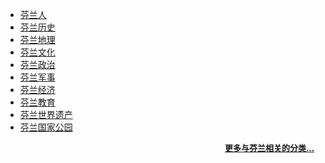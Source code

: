 {{div col|colwidth=8em}}
* [[:Category:芬兰人|芬兰人]]
* [[:Category:芬兰历史|芬兰历史]]
* [[:Category:芬兰地理|芬兰地理]]
* [[:Category:芬兰文化|芬兰文化]]
* [[:Category:芬兰政治|芬兰政治]]
* [[:Category:芬兰军事|芬兰军事]]
* [[:Category:芬兰经济|芬兰经济]]
* [[:Category:芬兰教育|芬兰教育]]
* [[:Category:芬兰世界遗产|芬兰世界遗产]]
* [[:Category:芬兰国家公园|芬兰国家公园]]
{{div col end}}
<div style="text-align: right; direction: ltr;margin-right:10px;margin-bottom:4px;font-size:small">
'''[[:Category:芬兰|更多与芬兰相关的分类...]]'''
</div>